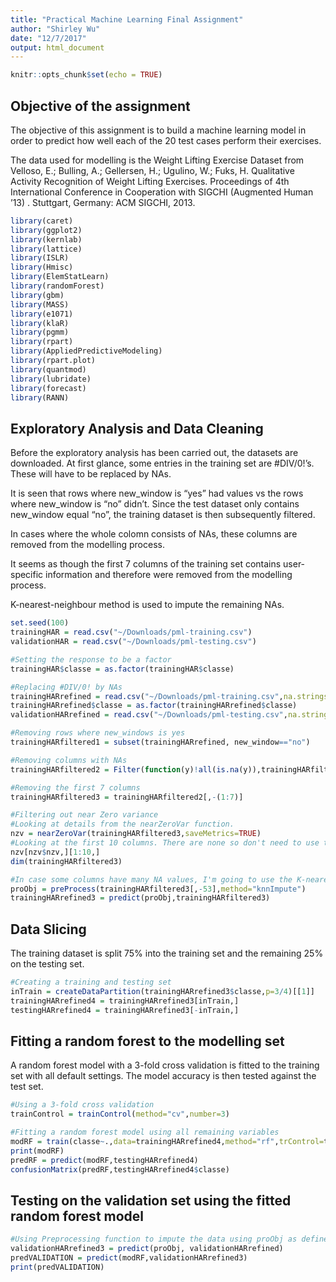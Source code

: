 ```yaml
---
title: "Practical Machine Learning Final Assignment"
author: "Shirley Wu"
date: "12/7/2017"
output: html_document
---
```


```r
knitr::opts_chunk$set(echo = TRUE)
```

## Objective of the assignment

The objective of this assignment is to build a machine learning model in order to predict how well each of the 20 test cases perform their exercises.

The data used for modelling is the Weight Lifting Exercise Dataset from Velloso, E.; Bulling, A.; Gellersen, H.; Ugulino, W.; Fuks, H. Qualitative Activity Recognition of Weight Lifting Exercises. Proceedings of 4th International Conference in Cooperation with SIGCHI (Augmented Human '13) . Stuttgart, Germany: ACM SIGCHI, 2013.

```r
library(caret)
library(ggplot2)
library(kernlab)
library(lattice)
library(ISLR)
library(Hmisc)
library(ElemStatLearn)
library(randomForest)
library(gbm)
library(MASS)
library(e1071)
library(klaR)
library(pgmm)
library(rpart)
library(AppliedPredictiveModeling)
library(rpart.plot)
library(quantmod)
library(lubridate)
library(forecast)
library(RANN)
```

## Exploratory Analysis and Data Cleaning

Before the exploratory analysis has been carried out, the datasets are downloaded. At first glance, some entries in the training set are #DIV/0!'s. These will have to be replaced by NAs. 

It is seen that rows where new_window is "yes" had values vs the rows where new_window is "no" didn't. Since the test dataset only contains new_window equal "no", the training dataset is then subsequently filtered.

In cases where the whole colomn consists of NAs, these columns are removed from the modelling process. 

It seems as though the first 7 columns of the training set contains user-specific information and therefore were removed from the modelling process.

K-nearest-neighbour method is used to impute the remaining NAs.

```r
set.seed(100)
trainingHAR = read.csv("~/Downloads/pml-training.csv")
validationHAR = read.csv("~/Downloads/pml-testing.csv")

#Setting the response to be a factor
trainingHAR$classe = as.factor(trainingHAR$classe)

#Replacing #DIV/0! by NAs
trainingHARrefined = read.csv("~/Downloads/pml-training.csv",na.strings=c('#DIV/0!','','NA'),stringsAsFactors = F)
trainingHARrefined$classe = as.factor(trainingHARrefined$classe)
validationHARrefined = read.csv("~/Downloads/pml-testing.csv",na.strings=c('#DIV/0!','','NA'),stringsAsFactors = F)

#Removing rows where new_windows is yes
trainingHARfiltered1 = subset(trainingHARrefined, new_window=="no")

#Removing columns with NAs
trainingHARfiltered2 = Filter(function(y)!all(is.na(y)),trainingHARfiltered1)

#Removing the first 7 columns
trainingHARfiltered3 = trainingHARfiltered2[,-(1:7)]

#Filtering out near Zero variance
#Looking at details from the nearZeroVar function.
nzv = nearZeroVar(trainingHARfiltered3,saveMetrics=TRUE)
#Looking at the first 10 columns. There are none so don't need to use this.
nzv[nzv$nzv,][1:10,]
dim(trainingHARfiltered3)

#In case some columns have many NA values, I'm going to use the K-nearest-neighbour to impute the data
proObj = preProcess(trainingHARfiltered3[,-53],method="knnImpute")
trainingHARrefined3 = predict(proObj,trainingHARfiltered3)
```

## Data Slicing

The training dataset is split 75% into the training set and the remaining 25% on the testing set.

```r
#Creating a training and testing set
inTrain = createDataPartition(trainingHARrefined3$classe,p=3/4)[[1]]
trainingHARrefined4 = trainingHARrefined3[inTrain,]
testingHARrefined4 = trainingHARrefined3[-inTrain,]
```

## Fitting a random forest to the modelling set

A random forest model with a 3-fold cross validation is fitted to the training set with all default settings. The model accuracy is then tested against the test set.

```r

#Using a 3-fold cross validation
trainControl = trainControl(method="cv",number=3)

#Fitting a random forest model using all remaining variables
modRF = train(classe~.,data=trainingHARrefined4,method="rf",trControl=trainControl)
print(modRF)
predRF = predict(modRF,testingHARrefined4)
confusionMatrix(predRF,testingHARrefined4$classe) 
```

## Testing on the validation set using the fitted random forest model

```r
#Using Preprocessing function to impute the data using proObj as defined earlier.
validationHARrefined3 = predict(proObj, validationHARrefined)
predVALIDATION = predict(modRF,validationHARrefined3)
print(predVALIDATION)
```









